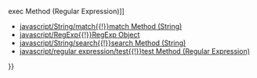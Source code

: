{{Page_Title}}
{{Flags}}
{{Summary_Section|Replaces text in a string, using a regular expression or search string.

}}
{{JS_Syntax|Formats={{JS_Syntax_Format
|Format= stringObj. replace( rgExp , replaceText )}}
|Values={{JS_Syntax_Parameter
|Name=stringObj
|Required=Required
|Description=The String object or string literal on which to perform the replacement. This string is not modified by the '''replace''' method. Rather, the return value of this method is the string produced by the replacement.}}{{JS_Syntax_Parameter
|Name=rgExp
|Required=Required
|Description=An instance of a '''Regular Expression''' object containing the regular expression pattern and applicable flags. Can also be a String object or string literal that represents the regular expression. If rgExp is not an instance of a '''Regular Expression''' object, it is converted to a string, and an exact search is made for the results; no attempt is made to convert the string into a regular expression.}}{{JS_Syntax_Parameter
|Name=replaceText
|Required=Required
|Description=A String object or string literal containing the text to replace for every successful match of rgExp in stringObj. In Internet Explorer 5.5 or later, the replaceText argument can also be a function that returns the replacement text.}}
}}
{{JS_Return_Value
|Description=The result of the '''replace''' method is a copy of stringObj after the specified replacements have been made.}}
{{Remarks_Section
|Remarks=Any of the following match variables can be used to identify the most recent match and the string from which it came. The match variables can be used in text replacement where the replacement string has to be determined dynamically.

{{{!}} class='wikitable'
{{!}}-
! Characters
! Meaning
{{!}}-
{{!}} '''$$'''
{{!}} $ (Internet Explorer 5.5 or later)
{{!}}-
{{!}} '''$&amp;'''
{{!}} Specifies that portion of stringObj that the entire pattern matched. (Internet Explorer 5.5 or later)
{{!}}-
{{!}} '''$`'''
{{!}} Specifies that portion of stringObj that precedes the match described by '''$&amp;'''. (Internet Explorer 5.5 or later)
{{!}}-
{{!}} '''$''''
{{!}} Specifies that portion of stringObj that follows the match described by '''$&amp;'''. (Internet Explorer 5.5 or later)
{{!}}-
{{!}} $ n
{{!}} The n th captured submatch, where n is a single decimal digit from 1 through 9. (Internet Explorer 5.5 or later)
{{!}}-
{{!}} $ nn
{{!}} The nn th captured submatch, where nn is a two-digit decimal number from 01 through 99. (Internet Explorer 5.5 or later)
{{!}}} 
If replaceText is a function, for each matched substring the function is called with the following m + 3 arguments where m is the number of left capturing parentheses in the rgExp. The first argument is the substring that matched. The next m arguments are all of the captures that resulted from the search. Argument m + 2 is the offset within stringObj where the match occurred, and argument m + 3 is stringObj. The result is the string value that results from replacing each matched substring with the corresponding return value of the function call.

The '''replace''' method updates the properties of the global '''RegExp''' object.
}}
{{Examples_Section
|Not_required=No
|Examples={{Single_Example
|Language=JavaScript
|Description=The following example illustrates the use of the '''replace''' method to replace all instances of "the" with "a."

|Code= var s = "the batter hit the ball with the bat";
 
 // Replace "the" with "a".
 var re = /the/g;
 var result = s.replace(re, "a");
 document.write(result);
 // Output: a batter hit a ball with a bat
}}{{Single_Example
|Language=JavaScript
|Description=In addition, the '''replace''' method can also replace subexpressions in the pattern. The following example exchanges each pair of words in the string.

|Code= var s = "The quick brown fox jumped over the lazy dog.";
 var re = /(\S+)(\s+)(\S+)/g;
 // Exchange each pair of words.
 var result = s.replace(re, "$3$2$1");
 document.write(result);
 
 // Output:  quick The fox brown over jumps lazy the dog.
}}{{Single_Example
|Language=JavaScript
|Description=The following example, which works in JavaScript 5.5 and later, shows how to use a function that returns the replacement text. It replaces any instance of a number followed by "F" with a Celsius conversion.

|Code= function f2c(s1) {
     // Initialize pattern.
     var test = /(\d+(\.\d*)?)F\b/g;
 
     // Use a function for the replacement.
     var s2 = s1.replace(test,
       function($0,$1,$2)
            { 
            return((($1-32) * 5/9) + "C");
            }
         )
     return s2;
 }
 document.write(f2c("Water freezes at 32F and boils at 212F."));
 
 // Output: Water freezes at 0C and boils at 100C.
}}}}
{{See_Also_Section
|Manual_links=* [[javascript/regular expression/exec{{!}}exec Method (Regular Expression)]]
* [[javascript/String/match{{!}}match Method (String)]]
* [[javascript/RegExp{{!}}RegExp Object]]
* [[javascript/String/search{{!}}search Method (String)]]
* [[javascript/regular expression/test{{!}}test Method (Regular Expression)]]
}}
{{Topics | JS Basic}}

{{External_Attribution
|Is_CC-BY-SA=No
|Sources=MSDN
|MDN_link=
|MSDN_link=http://msdn.microsoft.com/en-us/library/ie/t0kbytzc(v=vs.94).aspx
|HTML5Rocks_link=
}}
